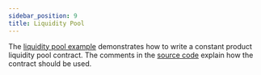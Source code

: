 ```yaml
---
sidebar_position: 9
title: Liquidity Pool
---
```


The [liquidity pool example] demonstrates how to write a constant product
liquidity pool contract. The comments in the [source code] explain how the contract should
be used.

[liquidity pool example]: https://github.com/stellar/soroban-examples/tree/v0.0.4/liquidity_pool
[source code]: https://github.com/stellar/soroban-examples/blob/main/liquidity_pool/src/lib.rs#L143
